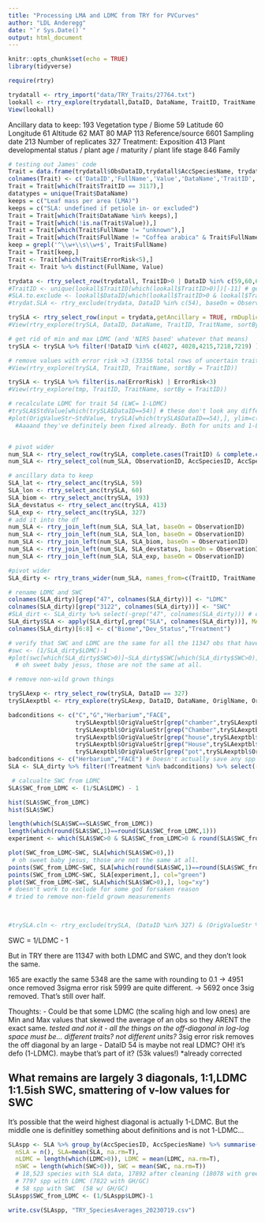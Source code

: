 ```yaml
---
title: "Processing LMA and LDMC from TRY for PVCurves"
author: "LDL Anderegg"
date: "`r Sys.Date()`"
output: html_document
---
```


```r
knitr::opts_chunk$set(echo = TRUE)
library(tidyverse)
```



```r
require(rtry)

trydatall <- rtry_import("data/TRY_Traits/27764.txt")
lookall <- rtry_explore(trydatall,DataID, DataName, TraitID, TraitName, sortBy = TraitID)
View(lookall)

```
Ancillary data to keep:
193 Vegetation type / Biome
59 Latitude
60 Longitude
61 Altitude
62 MAT
80 MAP
113 Reference/source
6601 Sampling date
213 Number of replicates
327 Treatment: Exposition
413 Plant developmental status / plant age / maturity / plant life stage
846 Family
```r
# testing out James' code
Trait = data.frame(trydatall$ObsDataID,trydatall$AccSpeciesName, trydatall$StdValue, trydatall$DataName, trydatall$TraitID, trydatall$ErrorRisk)
colnames(Trait) <- c('DataID','FullName','Value','DataName','TraitID','ErrorRisk')
Trait = Trait[which(Trait$TraitID == 3117),]
datatypes = unique(Trait$DataName)
keeps = c("Leaf mass per area (LMA)")
keeps = c("SLA: undefined if petiole in- or excluded")
Trait = Trait[which(Trait$DataName %in% keeps),]
Trait = Trait[which(!is.na(Trait$Value)),]
Trait = Trait[which(Trait$FullName != "unknown"),]
Trait = Trait[which(Trait$FullName != "Coffea arabica" & Trait$FullName != "Glycine max"),]
keep = grepl('^\\w+\\s\\w+$', Trait$FullName)
Trait = Trait[keep,]
Trait <- Trait[which(Trait$ErrorRisk<5),]
Trait <- Trait %>% distinct(FullName, Value)

```

``` r
trydata <- rtry_select_row(trydatall, TraitID>0 | DataID %in% c(59,60,61,62,80,113,193,6601,213,327,413,846))
#TraitID <- unique(lookall$TraitID[which(lookall$TraitID>0)])[-11] # get my trait #s, less NA
#SLA.to.exclude <- lookall$DataID[which(lookall$TraitID>0 & lookall$TraitID %in% c(47,710,3122,3468,3770))]
#trydat.SLA <- rtry_exclude(trydata, DataID %in% c(54), baseOn = ObservtionID)

trySLA <- rtry_select_row(input = trydata,getAncillary = TRUE, rmDuplicates = TRUE, TraitID %in% c(3115,3116,3117,3086,47,3122))
#View(rtry_explore(trySLA, DataID, DataName, TraitID, TraitName, sortBy = TraitID))

# get rid of min and max LDMC (and 'NIRS based' whatever that means)
trySLA <- trySLA %>% filter(!DataID %in% c(4027, 4028,4215,7218,7219) ) # removes 1186 values

# remove values with error risk >3 (33356 total rows of uncertain traits that are 3sd >spp/genus/fam mean)
#View(rtry_explore(trySLA, TraitID, TraitName, sortBy = TraitID))

trySLA <- trySLA %>% filter(is.na(ErrorRisk) | ErrorRisk<3)
#View(rtry_explore(tmp, TraitID, TraitName, sortBy = TraitID))

# recalculate LDMC for trait 54 (LWC= 1-LDMC)
#trySLA$StdValue[which(trySLA$DataID==54)] # these don't look any different than real LDMCs...
#plot(OrigValueStr~StdValue, trySLA[which(trySLA$DataID==54),], ylim=c(0,1))
  #Aaaand they've definitely been fixed already. Both for units and 1-LWC


# pivot wider
num_SLA <- rtry_select_row(trySLA, complete.cases(TraitID) & complete.cases(StdValue))
num_SLA <- rtry_select_col(num_SLA, ObservationID, AccSpeciesID, AccSpeciesName, TraitID, TraitName, StdValue, UnitName)

# ancillary data to keep
SLA_lat <- rtry_select_anc(trySLA, 59)
SLA_lon <- rtry_select_anc(trySLA, 60)
SLA_biom <- rtry_select_anc(trySLA, 193)
SLA_devstatus <- rtry_select_anc(trySLA, 413)
SLA_exp <- rtry_select_anc(trySLA, 327)
# add it into the df
num_SLA <- rtry_join_left(num_SLA, SLA_lat, baseOn = ObservationID)
num_SLA <- rtry_join_left(num_SLA, SLA_lon, baseOn = ObservationID)
num_SLA <- rtry_join_left(num_SLA, SLA_biom, baseOn = ObservationID)
num_SLA <- rtry_join_left(num_SLA, SLA_devstatus, baseOn = ObservationID)
num_SLA <- rtry_join_left(num_SLA, SLA_exp, baseOn = ObservationID)

#pivot wider
SLA_dirty <- rtry_trans_wider(num_SLA, names_from=c(TraitID, TraitName, UnitName), values_from = c(StdValue), values_fn=list(StdValue = mean))

# rename LDMC and SWC
colnames(SLA_dirty)[grep("47", colnames(SLA_dirty))] <- "LDMC"
colnames(SLA_dirty)[grep("3122", colnames(SLA_dirty))] <- "SWC"
#SLA_dirt <- SLA_dirty %>% select(-grep("47", colnames(SLA_dirty))) # clean out the LDMC that stayed around
SLA_dirty$SLA <- apply(SLA_dirty[,grep("SLA", colnames(SLA_dirty))], MARGIN = 1,FUN = mean, na.rm=T)
colnames(SLA_dirty)[6:8] <- c("Biome","Dev_Status","Treatment")

# verify that SWC and LDMC are the same for all the 11347 obs that have both
#swc <- (1/SLA_dirty$LDMC)-1
#plot(swc[which(SLA_dirty$SWC>0)]~SLA_dirty$SWC[which(SLA_dirty$SWC>0)], xlab="SWC from TRY", ylab="SWC from LDMC")
  # oh sweet baby jesus, those are not the same at all.

# remove non-wild grown things

trySLAexp <- rtry_select_row(trySLA, DataID == 327)
trySLAexptbl <- rtry_explore(trySLAexp, DataID, DataName, OriglName, OrigValueStr)

badconditions <- c("C","G","Herbarium","FACE",
                   trySLAexptbl$OrigValueStr[grep("chamber",trySLAexptbl$OrigValueStr)],
                   trySLAexptbl$OrigValueStr[grep("Chamber",trySLAexptbl$OrigValueStr)],
                   trySLAexptbl$OrigValueStr[grep("house",trySLAexptbl$OrigValueStr)], 
                   trySLAexptbl$OrigValueStr[grep("House",trySLAexptbl$OrigValueStr)], 
                   trySLAexptbl$OrigValueStr[grep("pot",trySLAexptbl$OrigValueStr)])
badconditions <- c("Herbarium","FACE") # Doesn't actually save any spp in the overall analysis
SLA <- SLA_dirty %>% filter(!Treatment %in% badconditions) %>% select(-grep("[0-9]", colnames(SLA_dirty)))

 # calcualte SWC from LDMC
SLA$SWC_from_LDMC <- (1/SLA$LDMC) - 1

hist(SLA$SWC_from_LDMC)
hist(SLA$SWC)

length(which(SLA$SWC==SLA$SWC_from_LDMC))
length(which(round(SLA$SWC,1)==round(SLA$SWC_from_LDMC,1)))
experiment <- which(SLA$SWC>0 & SLA$SWC_from_LDMC>0 & round(SLA$SWC_from_LDMC,1)> round(SLA$SWC,1)+.3)

plot(SWC_from_LDMC~SWC, SLA[which(SLA$SWC>0),])
 # oh sweet baby jesus, those are not the same at all.
points(SWC_from_LDMC~SWC, SLA[which(round(SLA$SWC,1)==round(SLA$SWC_from_LDMC,1)),], col="blue")
points(SWC_from_LDMC~SWC, SLA[experiment,], col="green")
plot(SWC_from_LDMC~SWC, SLA[which(SLA$SWC>0),], log="xy")
# doesn't work to exclude for some god forsaken reason
# tried to remove non-field grown measurements

                   

#trySLA.cln <- rtry_exclude(trySLA, (DataID %in% 327) & (OrigValueStr %in% badconditions), baseOn = ObservtionID)

```



SWC = 1/LDMC - 1

But in TRY there are 11347 with both LDMC and SWC, and they don't look the same.

165 are exactly the same
5348 are the same with rounding to 0.1 -> 4951 once removed 3sigma error risk
5999 are quite different. -> 5692 once 3sig removed. That's still over half.

Thoughts: 
- Could be that some LDMC (the scaling high and low ones) are Min and Max values that skewed the average of an obs so they ARENT the exact same. *tested and not it
- all the things on the off-diagonal in log-log space must be... different traits? not different units? *3sig error risk removes the off diagonal by an large
- DataID 54 is maybe not real LDMC? OH! it's defo (1-LDMC). maybe that's part of it? (53k values!) *already corrected

What remains are largely 3 diagonals, 1:1,LDMC 1:1.5ish SWC, smattering of v-low values for SWC
- 

It's possible that the weird highest diagonal is actually 1-LDMC. But the middle one is definitley something about definitions and is not 1-LDMC...



```r
SLAspp <- SLA %>% group_by(AccSpeciesID, AccSpeciesName) %>% summarise(
  nSLA = n(), SLA=mean(SLA, na.rm=T),
  nLDMC = length(which(LDMC>0)), LDMC = mean(LDMC, na.rm=T),
  nSWC = length(which(SWC>0)), SWC = mean(SWC, na.rm=T))
  # 18,523 species with SLA data, 17892 after cleaning (18078 with greenhouse/growth chamber)
  # 7797 spp with LDMC (7822 with GH/GC)
  # 58 spp with SWC  (58 w/ GH/GC)
SLAspp$SWC_from_LDMC <- (1/SLAspp$LDMC)-1

write.csv(SLAspp, "TRY_SpeciesAverages_20230719.csv")
```